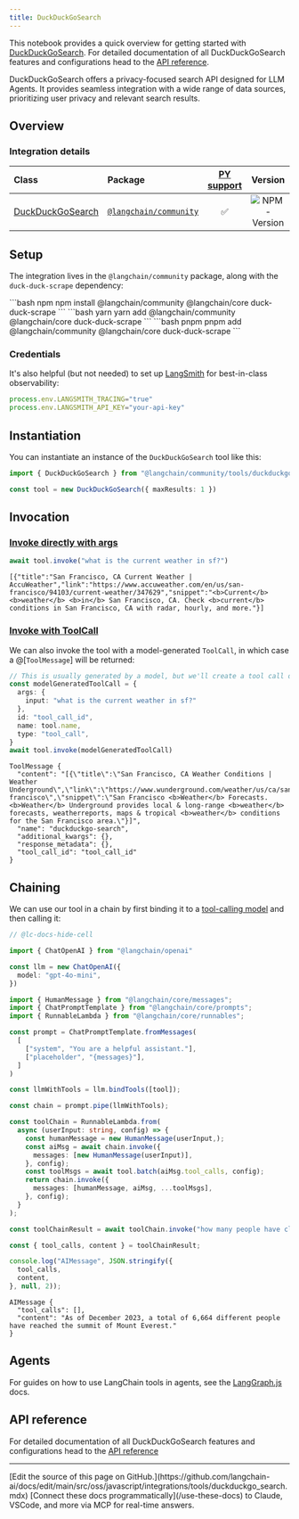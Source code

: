 ```yaml
---
title: DuckDuckGoSearch
---
```


This notebook provides a quick overview for getting started with [DuckDuckGoSearch](/oss/javascript/integrations/tools/). For detailed documentation of all DuckDuckGoSearch features and configurations head to the [API reference](https://api.js.langchain.com/classes/langchain_community_tools_duckduckgo_search.DuckDuckGoSearch.html).

DuckDuckGoSearch offers a privacy-focused search API designed for LLM Agents. It provides seamless integration with a wide range of data sources, prioritizing user privacy and relevant search results.

## Overview

### Integration details

| Class | Package | [PY support](https://python.langchain.com/docs/integrations/tools/ddg/) | Version |
| :--- | :--- | :---: | :---: |
| [DuckDuckGoSearch](https://api.js.langchain.com/classes/langchain_community_tools_duckduckgo_search.DuckDuckGoSearch.html) | [`@langchain/community`](https://www.npmjs.com/package/@langchain/community) | ✅ |  ![NPM - Version](https://img.shields.io/npm/v/@langchain/community?style=flat-square&label=%20&) |

## Setup

The integration lives in the `@langchain/community` package, along with the `duck-duck-scrape` dependency:

<CodeGroup>
```bash npm
npm install @langchain/community @langchain/core duck-duck-scrape
```
```bash yarn
yarn add @langchain/community @langchain/core duck-duck-scrape
```
```bash pnpm
pnpm add @langchain/community @langchain/core duck-duck-scrape
```
</CodeGroup>

### Credentials

It's also helpful (but not needed) to set up [LangSmith](https://smith.langchain.com/) for best-in-class observability:

```typescript
process.env.LANGSMITH_TRACING="true"
process.env.LANGSMITH_API_KEY="your-api-key"
```

## Instantiation

You can instantiate an instance of the `DuckDuckGoSearch` tool like this:

```typescript
import { DuckDuckGoSearch } from "@langchain/community/tools/duckduckgo_search"

const tool = new DuckDuckGoSearch({ maxResults: 1 })
```

## Invocation

### [Invoke directly with args](/oss/javascript/langchain/tools)

```typescript
await tool.invoke("what is the current weather in sf?")
```

```output
[{"title":"San Francisco, CA Current Weather | AccuWeather","link":"https://www.accuweather.com/en/us/san-francisco/94103/current-weather/347629","snippet":"<b>Current</b> <b>weather</b> <b>in</b> San Francisco, CA. Check <b>current</b> conditions in San Francisco, CA with radar, hourly, and more."}]
```

### [Invoke with ToolCall](/oss/javascript/langchain/tools)

We can also invoke the tool with a model-generated `ToolCall`, in which case a @[`ToolMessage`] will be returned:

```typescript
// This is usually generated by a model, but we'll create a tool call directly for demo purposes.
const modelGeneratedToolCall = {
  args: {
    input: "what is the current weather in sf?"
  },
  id: "tool_call_id",
  name: tool.name,
  type: "tool_call",
}
await tool.invoke(modelGeneratedToolCall)
```

```output
ToolMessage {
  "content": "[{\"title\":\"San Francisco, CA Weather Conditions | Weather Underground\",\"link\":\"https://www.wunderground.com/weather/us/ca/san-francisco\",\"snippet\":\"San Francisco <b>Weather</b> Forecasts. <b>Weather</b> Underground provides local & long-range <b>weather</b> forecasts, weatherreports, maps & tropical <b>weather</b> conditions for the San Francisco area.\"}]",
  "name": "duckduckgo-search",
  "additional_kwargs": {},
  "response_metadata": {},
  "tool_call_id": "tool_call_id"
}
```

## Chaining

We can use our tool in a chain by first binding it to a [tool-calling model](/oss/javascript/langchain/tools/) and then calling it:


```typescript
// @lc-docs-hide-cell

import { ChatOpenAI } from "@langchain/openai"

const llm = new ChatOpenAI({
  model: "gpt-4o-mini",
})
```

```typescript
import { HumanMessage } from "@langchain/core/messages";
import { ChatPromptTemplate } from "@langchain/core/prompts";
import { RunnableLambda } from "@langchain/core/runnables";

const prompt = ChatPromptTemplate.fromMessages(
  [
    ["system", "You are a helpful assistant."],
    ["placeholder", "{messages}"],
  ]
)

const llmWithTools = llm.bindTools([tool]);

const chain = prompt.pipe(llmWithTools);

const toolChain = RunnableLambda.from(
  async (userInput: string, config) => {
    const humanMessage = new HumanMessage(userInput,);
    const aiMsg = await chain.invoke({
      messages: [new HumanMessage(userInput)],
    }, config);
    const toolMsgs = await tool.batch(aiMsg.tool_calls, config);
    return chain.invoke({
      messages: [humanMessage, aiMsg, ...toolMsgs],
    }, config);
  }
);

const toolChainResult = await toolChain.invoke("how many people have climbed mount everest?");
```

```typescript
const { tool_calls, content } = toolChainResult;

console.log("AIMessage", JSON.stringify({
  tool_calls,
  content,
}, null, 2));
```

```output
AIMessage {
  "tool_calls": [],
  "content": "As of December 2023, a total of 6,664 different people have reached the summit of Mount Everest."
}
```

## Agents

For guides on how to use LangChain tools in agents, see the [LangGraph.js](https://langchain-ai.github.io/langgraphjs/) docs.

## API reference

For detailed documentation of all DuckDuckGoSearch features and configurations head to the [API reference](https://api.js.langchain.com/classes/langchain_community_tools_duckduckgo_search.DuckDuckGoSearch.html)

---

<Callout icon="pen-to-square" iconType="regular">
    [Edit the source of this page on GitHub.](https://github.com/langchain-ai/docs/edit/main/src/oss/javascript/integrations/tools/duckduckgo_search.mdx)
</Callout>
<Tip icon="terminal" iconType="regular">
    [Connect these docs programmatically](/use-these-docs) to Claude, VSCode, and more via MCP for    real-time answers.
</Tip>
